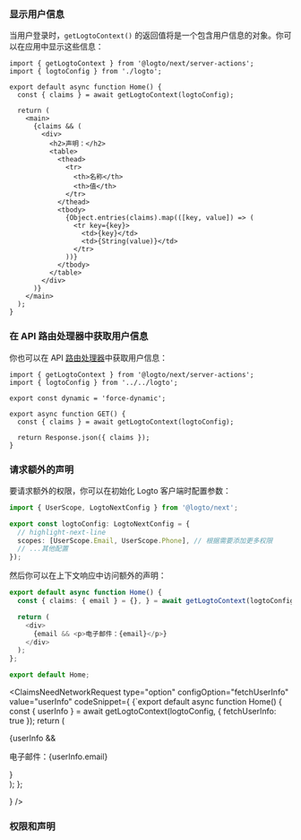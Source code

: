 

### 显示用户信息

当用户登录时，`getLogtoContext()` 的返回值将是一个包含用户信息的对象。你可以在应用中显示这些信息：

```tsx title="app/page.tsx"
import { getLogtoContext } from '@logto/next/server-actions';
import { logtoConfig } from './logto';

export default async function Home() {
  const { claims } = await getLogtoContext(logtoConfig);

  return (
    <main>
      {claims && (
        <div>
          <h2>声明：</h2>
          <table>
            <thead>
              <tr>
                <th>名称</th>
                <th>值</th>
              </tr>
            </thead>
            <tbody>
              {Object.entries(claims).map(([key, value]) => (
                <tr key={key}>
                  <td>{key}</td>
                  <td>{String(value)}</td>
                </tr>
              ))}
            </tbody>
          </table>
        </div>
      )}
    </main>
  );
}
```

### 在 API 路由处理器中获取用户信息

你也可以在 API [路由处理器](https://nextjs.org/docs/app/building-your-application/routing/route-handlers)中获取用户信息：

```tsx title="app/api/profile/route.ts"
import { getLogtoContext } from '@logto/next/server-actions';
import { logtoConfig } from '../../logto';

export const dynamic = 'force-dynamic';

export async function GET() {
  const { claims } = await getLogtoContext(logtoConfig);

  return Response.json({ claims });
}
```

### 请求额外的声明

<FindUserInfoMissing method="getLogtoContext" />

<ScopesAndClaimsIntroduction />

要请求额外的权限，你可以在初始化 Logto 客户端时配置参数：

```ts title="app/logto.ts"
import { UserScope, LogtoNextConfig } from '@logto/next';

export const logtoConfig: LogtoNextConfig = {
  // highlight-next-line
  scopes: [UserScope.Email, UserScope.Phone], // 根据需要添加更多权限
  // ...其他配置
});
```

然后你可以在上下文响应中访问额外的声明：

```ts title="app/page.tsx"
export default async function Home() {
  const { claims: { email } = {}, } = await getLogtoContext(logtoConfig);

  return (
    <div>
      {email && <p>电子邮件：{email}</p>}
    </div>
  );
};

export default Home;
```

<ClaimsNeedNetworkRequest
  type="option"
  configOption="fetchUserInfo"
  value="userInfo"
  codeSnippet={
    <CodeBlock language="ts" title="app/page.tsx">{`export default async function Home() {
  const { userInfo } = await getLogtoContext(logtoConfig, { fetchUserInfo: true });
  return (
    <div>
      {userInfo && <p>电子邮件：{userInfo.email}</p>}
    </div>
  );
};

  }
/>

### 权限和声明

<ScopesAndClaims />
